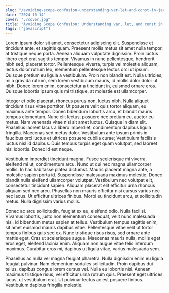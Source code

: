 ```yaml
---
slug: "/avoiding-scope-confusion-understanding-var-let-and-const-in-javascript"
date: "2024-10-14"
cover: "./cover.jpg"
title: "Avoiding Scope Confusion: Understanding var, let, and const in JavaScript"
tags: ["javascript"]
---
```


Lorem ipsum dolor sit amet, consectetur adipiscing elit. Suspendisse et tincidunt ante, et sagittis quam. Praesent mollis metus sit amet nulla tempor, at tristique neque porta. Aenean aliquam vulputate dignissim. Proin luctus libero eget erat sagittis tempor. Vivamus in nunc pellentesque, hendrerit nibh sed, placerat tortor. Pellentesque viverra, turpis vel molestie aliquam, lectus dolor rutrum leo, elementum pellentesque lectus orci ut ipsum. Quisque pretium eu ligula a vestibulum. Proin non blandit est. Nulla ultricies, mi a gravida rutrum, sem lorem vestibulum mauris, id mollis dolor dolor ut nibh. Donec lorem enim, consectetur a tincidunt in, euismod ornare eros. Quisque lobortis ipsum quis mi tristique, at molestie est ullamcorper.

Integer et odio placerat, rhoncus purus non, luctus nibh. Nulla aliquet tincidunt risus vitae porttitor. Ut posuere velit quis tortor aliquam, eu maximus ante tempor. Donec bibendum lobortis arcu, et blandit mauris tempus elementum. Nunc elit lectus, posuere nec pretium eu, auctor eu metus. Nam venenatis vitae nisi sit amet luctus. Quisque in diam elit. Phasellus laoreet lacus a libero imperdiet, condimentum dapibus ligula fringilla. Maecenas sed metus dolor. Vestibulum ante ipsum primis in faucibus orci luctus et ultrices posuere cubilia curae; Vestibulum facilisis luctus nisl id dapibus. Duis tempus turpis eget quam volutpat, sed laoreet nisl lobortis. Donec id est neque.

Vestibulum imperdiet tincidunt magna. Fusce scelerisque mi viverra, eleifend mi ut, condimentum arcu. Nunc ut dui nec magna ullamcorper mollis. In hac habitasse platea dictumst. Mauris placerat magna ante, a molestie sapien porta id. Suspendisse malesuada maximus molestie. Donec blandit nulla eleifend ullamcorper volutpat. Vestibulum nec volutpat elit, consectetur tincidunt sapien. Aliquam placerat elit efficitur urna rhoncus aliquam sed nec arcu. Phasellus non mauris efficitur nisi cursus varius nec nec lacus. Ut efficitur ultrices finibus. Morbi eu tincidunt arcu, et sollicitudin metus. Nulla dignissim varius mollis.

Donec ac arcu sollicitudin, feugiat ex eu, eleifend odio. Nulla facilisi. Vivamus lobortis, justo non elementum consequat, velit nunc malesuada nisl, id bibendum metus sapien at tellus. Vestibulum tempus sagittis enim, sit amet euismod mauris dapibus vitae. Pellentesque vitae velit ut tortor tempus finibus quis sed ex. Nunc tristique risus risus, sed ornare ante mattis eget. Cras ut scelerisque augue. Maecenas mauris nulla, mollis eget eros eget, eleifend lacinia enim. Aliquam non augue vitae felis interdum maximus. Curabitur eros mi, dapibus ut ligula vitae, varius malesuada sem.

Phasellus ac nulla vel magna feugiat pharetra. Nulla dignissim enim eu ligula feugiat pulvinar. Nam elementum sodales sollicitudin. Proin dapibus dui tellus, dapibus congue lorem cursus vel. Nulla eu lobortis nisl. Aenean maximus tristique risus, vel efficitur urna rutrum quis. Praesent eget ultrices lacus, ut vestibulum erat. Ut pulvinar lectus ac est posuere finibus. Vestibulum dapibus fringilla molestie.
